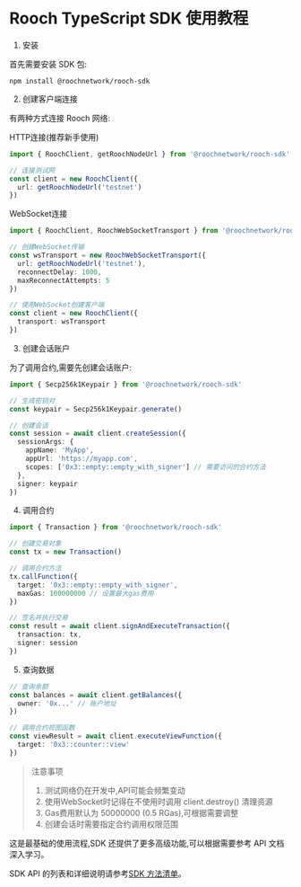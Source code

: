 
# Rooch TypeScript SDK 使用教程

1. 安装

首先需要安装 SDK 包:

```
npm install @roochnetwork/rooch-sdk
```

2. 创建客户端连接

有两种方式连接 Rooch 网络:

HTTP连接(推荐新手使用)

```typescript
import { RoochClient, getRoochNodeUrl } from '@roochnetwork/rooch-sdk'

// 连接测试网
const client = new RoochClient({
  url: getRoochNodeUrl('testnet')
})
```

WebSocket连接

```typescript
import { RoochClient, RoochWebSocketTransport } from '@roochnetwork/rooch-sdk'

// 创建WebSocket传输
const wsTransport = new RoochWebSocketTransport({
  url: getRoochNodeUrl('testnet'),
  reconnectDelay: 1000,
  maxReconnectAttempts: 5
})

// 使用WebSocket创建客户端
const client = new RoochClient({
  transport: wsTransport
})
```

3. 创建会话账户

为了调用合约,需要先创建会话账户:

```typescript
import { Secp256k1Keypair } from '@roochnetwork/rooch-sdk'

// 生成密钥对
const keypair = Secp256k1Keypair.generate()

// 创建会话
const session = await client.createSession({
  sessionArgs: {
    appName: 'MyApp',
    appUrl: 'https://myapp.com',
    scopes: ['0x3::empty::empty_with_signer'] // 需要访问的合约方法
  },
  signer: keypair
})
```

4. 调用合约

```typescript
import { Transaction } from '@roochnetwork/rooch-sdk'

// 创建交易对象
const tx = new Transaction()

// 调用合约方法
tx.callFunction({
  target: '0x3::empty::empty_with_signer',
  maxGas: 100000000 // 设置最大gas费用
})

// 签名并执行交易
const result = await client.signAndExecuteTransaction({
  transaction: tx,
  signer: session
})
```

5. 查询数据

```typescript
// 查询余额
const balances = await client.getBalances({
  owner: '0x...' // 账户地址
})

// 调用合约视图函数
const viewResult = await client.executeViewFunction({
  target: '0x3::counter::view'
})
```

> 注意事项
> 1. 测试网络仍在开发中,API可能会频繁变动
> 2. 使用WebSocket时记得在不使用时调用 client.destroy() 清理资源
> 3. Gas费用默认为 50000000 (0.5 RGas),可根据需要调整
> 4. 创建会话时需要指定合约调用权限范围

这是最基础的使用流程,SDK 还提供了更多高级功能,可以根据需要参考 API 文档深入学习。

SDK API 的列表和详细说明请参考[SDK 方法清单](./sdk-method-list)。